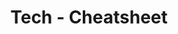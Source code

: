 ---
title: "Tech - Cheatsheet"
description: Tech cheat sheets are quick reference guides that provide simple instructions.
order: 2
link: https://cheatsheet.krishnaneupane.com/
---